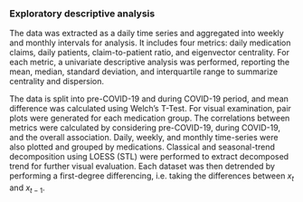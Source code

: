 ::: {.content-visible unless-meta="in.article"}
### Exploratory descriptive analysis
:::

The data was extracted as a daily time series and aggregated into weekly and monthly intervals for analysis. It includes four metrics: daily medication claims, daily patients, claim-to-patient ratio, and eigenvector centrality. For each metric, a univariate descriptive analysis was performed, reporting the mean, median, standard deviation, and interquartile range to summarize centrality and dispersion.

::: {.content-visible unless-meta="in.article"}
The data is split into pre-COVID-19 and during COVID-19 period, and mean difference was calculated using Welch's T-Test. For visual examination, pair plots were generated for each medication group. The correlations between metrics were calculated by considering pre-COVID-19, during COVID-19, and the overall association. Daily, weekly, and monthly time-series were also plotted and grouped by medications. Classical and seasonal-trend decomposition using LOESS (STL) were performed to extract decomposed trend for further visual evaluation. Each dataset was then detrended by performing a first-degree differencing, i.e. taking the differences between $x_t$ and $x_{t-1}$.
:::
